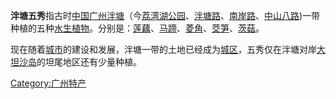 '''泮塘五秀'''指古时[[中国|中国]][[广州|广州]][[泮塘|泮塘]]（今[[荔湾湖公园|荔湾湖公园]]、[[泮塘路|泮塘路]]、[[南岸路|南岸路]]、[[中山路_(广州)|中山八路]])一带种植的五种[[水生植物|水生植物]]。分别是：[[莲藕|莲藕]]、[[马蹄|马蹄]]、[[菱角|菱角]]、[[茭笋|茭笋]]、[[茨菇|茨菇]]。

现在随着[[城市|城市]]的建设和发展，泮塘一带的土地已经成为[[城区|城区]]，五秀仅在泮塘对岸[[大坦沙岛|大坦沙岛]]的坦尾地区还有少量种植。

{{GZ-stub}}
[[Category:广州特产|Category:广州特产]]